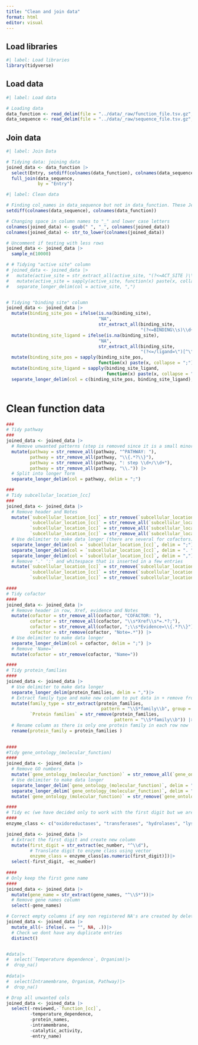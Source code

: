 ```yaml
---
title: "Clean and join data"
format: html
editor: visual
---
```


## Load libraries

```r
#| label: Load libraries
library(tidyverse)
```

## Load data

```r
#| label: Load data

# Loading data
data_function <- read_delim(file = "../data/_raw/function_file.tsv.gz", delim = "\t")
data_sequence <- read_delim(file = "../data/_raw/sequence_file.tsv.gz", delim = "\t")
```

## Join data

```r
#| label: Join Data

# Tidying data: joining data
joined_data <- data_function |>
  select(Entry, setdiff(colnames(data_function), colnames(data_sequence))) |>
  full_join(data_sequence,
            by = "Entry")
```

```r
#| label: Clean data

# Finding col_names in data_sequence but not in data_function. These Jeppe are responsible for cleaning
setdiff(colnames(data_sequence), colnames(data_function))

# Changing space in column names to "_" and lower case letters
colnames(joined_data) <- gsub(" ", "_", colnames(joined_data))
colnames(joined_data) <- str_to_lower(colnames(joined_data))

# Uncomment if testing with less rows
joined_data <- joined_data |>
  sample_n(10000)

# # Tidying "active site" column
# joined_data <- joined_data |>
#   mutate(active_site = str_extract_all(active_site, "(?<=ACT_SITE )\\d+")) |>
#   mutate(active_site = sapply(active_site, function(x) paste(x, collapse = ","))) |>
#   separate_longer_delim(col = active_site, ",")


# Tidying "binding site" column
joined_data <- joined_data |>
  mutate(binding_site_pos = ifelse(is.na(binding_site),
                                   "NA",
                                   str_extract_all(binding_site,
                                                   "(?<=BINDING\\s)\\d+(\\.\\.\\d+)?"))) |>
  mutate(binding_site_ligand = ifelse(is.na(binding_site),
                                   "NA",
                                   str_extract_all(binding_site,
                                                   "(?<=/ligand=\")[^\"]+(?=\")"))) |> 
  mutate(binding_site_pos = sapply(binding_site_pos,
                                   function(x) paste(x, collapse = ";"))) |>
  mutate(binding_site_ligand = sapply(binding_site_ligand,
                                      function(x) paste(x, collapse = ";"))) |> 
  separate_longer_delim(col = c(binding_site_pos, binding_site_ligand), ";")
  
```

# Clean function data

```r

###
# Tidy pathway 
###
joined_data <- joined_data |>
  # Remove unwanted patterns (step is removed since it is a small minority that has this noted)
  mutate(pathway = str_remove_all(pathway, "^PATHWAY: "),
         pathway = str_remove_all(pathway, "\\{.*?\\}"),
         pathway = str_remove_all(pathway, ": step \\d+/\\d+"),
         pathway = str_remove_all(pathway, "\\.")) |>
  # Split into longer form
  separate_longer_delim(col = pathway, delim = ";")

###
# Tidy subcellular_location_[cc]
###
joined_data <- joined_data |>
  # Remove header and Notes
  mutate(`subcellular_location_[cc]` = str_remove(`subcellular_location_[cc]`, "Note=.*"),
         `subcellular_location_[cc]` = str_remove_all(`subcellular_location_[cc]`, "SUBCELLULAR LOCATION: "),
         `subcellular_location_[cc]` = str_remove_all(`subcellular_location_[cc]`, "\\{.*?\\}"),
         `subcellular_location_[cc]` = str_remove_all(`subcellular_location_[cc]`, "\\[.*?\\]")) |>
  # Use delimiter to make data longer (there are several for cofactors)
  separate_longer_delim(col = `subcellular_location_[cc]`, delim = ";") |>
  separate_longer_delim(col = `subcellular_location_[cc]`, delim = ". ") |>
  separate_longer_delim(col = `subcellular_location_[cc]`, delim = ",") |>
  # Remove '.' ':' and whitespace that is inserted in a few entries
  mutate(`subcellular_location_[cc]` = str_remove(`subcellular_location_[cc]`, "\\."), 
         `subcellular_location_[cc]` = str_remove(`subcellular_location_[cc]`, "\\: "),
         `subcellular_location_[cc]` = str_remove(`subcellular_location_[cc]`, "^ "))

####
# Tidy cofactor
####
joined_data <- joined_data |>
  # Remove header in row, Xref, evidence and Notes
  mutate(cofactor = str_remove_all(cofactor, "COFACTOR: "),
         cofactor = str_remove_all(cofactor, "\\s*Xref\\s*=.*?;"),
         cofactor = str_remove_all(cofactor, ";\\s*Evidence=\\{.*?\\}"),
         cofactor = str_remove(cofactor, "Note=.*")) |>
  # Use delimiter to make data longer
  separate_longer_delim(col = cofactor, delim = ";") |>
  # Remove 'Name='
  mutate(cofactor = str_remove(cofactor, "Name=")) 

####
# Tidy protein_families 
####
joined_data <- joined_data |>
  # Use delimiter to make data longer
  separate_longer_delim(protein_families, delim = ",")|>
  # Extract family type and make new column to put data in + remove from colum
  mutate(family_type = str_extract(protein_families, 
                                    pattern = "\\S*family\\b", group = NULL),
         `Protein families` = str_remove(protein_families, 
                                         pattern = "\\S*family\\b")) |>
  # Rename column as there is only one protein family in each row now
  rename(protein_family = protein_families )
  

####
#Tidy gene_ontology_(molecular_function)
####
joined_data <- joined_data |>
  # Remove GO numbers
  mutate(`gene_ontology_(molecular_function)` = str_remove_all(`gene_ontology_(molecular_function)`, "\\[.*?\\]"))|>
  # Use delimiter to make data longer
  separate_longer_delim(`gene_ontology_(molecular_function)`, delim = ";")|>
  separate_longer_delim(`gene_ontology_(molecular_function)`, delim = ",")|>
  mutate(`gene_ontology_(molecular_function)` = str_remove(`gene_ontology_(molecular_function)`, "^ "))

####
# Tidy ec (we have decided only to work with the first digit but we are aware that the others have information aswell)
####
enzyme_class <- c("oxidoreductases", "transferases", "hydrolases", "lysases", "isomerases", "ligases", "translocases")

joined_data <- joined_data |>
  # Extract the first digit and create new column
  mutate(first_digit = str_extract(ec_number, "^\\d"),
         # Translate digit to enzyme class using vector 
         enzyme_class = enzyme_class[as.numeric(first_digit)])|>
  select(-first_digit, -ec_number)
  
####
# Only keep the first gene name
####
joined_data <- joined_data |>
  mutate(gene_name = str_extract(gene_names, "^\\S*"))|>
  # Remove gene names column
  select(-gene_names)

# Correct empty columns if any non registered NA's are created by deleting text elements
joined_data <- joined_data |>
  mutate_all(~ ifelse(. == "", NA, .))|>
  # Check we dont have any duplicate entries
  distinct()


#data|>
#  select(`Temperature dependence`, Organism)|>
#  drop_na()
  
#data|>
#  select(Intramembrane, Organism, Pathway)|>
#  drop_na()

# Drop all unwanted cols
joined_data <- joined_data |>
  select(-reviewed,-`function_[cc]`,
         -temperature_dependence,
         -protein_names,
         -intramembrane,
         -catalytic_activity,
         -entry_name)

```
